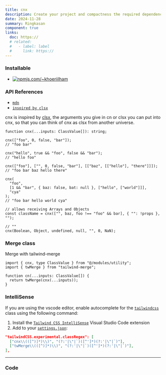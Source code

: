 ```yaml
---
title: cnx
description: Create your project and compactness the required dependencies.
date: 2024-11-28
summary: Ringkasan
component: true
links:
  doc: https://
  # related:
  #   - label: label
  #     link: https://
---
```


### Installable

- [![npmjs.com/~khoeriilham](https://img.shields.io/badge/khoeriilham-white?logo=npm&logoColor=red)](https://www.npmjs.com/~khoeriilham)

### API References

- [`mdn`](https://developer.mozilla.org/en-US/docs/Web/API/Element/classList#examples)
- [`inspired by clsx`](https://www.npmjs.com/package/clsx)

cnx is inspired by [clsx](https://www.npmjs.com/package/clsx), the arguments you give in cn or clsx you can put into cnx, so that you can think of cnx as clsx from another universe.

```tsx
function cnx(...inputs: ClassValue[]): string;
```

```tsx
cnx(["foo", 0, false, "bar"]);
// "foo bar"

cnx("hello", true && "foo", false && "bar");
// "hello foo"

cnx(["foo"], ["", 0, false, "bar"], [["baz", [["hello"], "there"]]]);
// "foo bar baz hello there"

cnx(
  "foo",
  [1 && "bar", { baz: false, bat: null }, ["hello", ["world"]]],
  "cya"
);
// "foo bar hello world cya"
```

```tsx
// allows receiving Arrays and Objects
const className = cnx(["", baz, foo !== "foo" && bar], { "": !props }, "");

// ""
cnx(Boolean, Object, undefined, null, "", 0, NaN);
```

### Merge class

Merge with tailwind-merge

```tsx
import { cnx, type ClassValue } from "@/modules/utility";
import { twMerge } from "tailwind-merge";

function cn(...inputs: ClassValue[]) {
  return twMerge(cnx(...inputs));
}
```

### IntelliSense

If you are using the vscode editor, enable autocomplete for the [`tailwindcss`](https://tailwindcss.com/docs/editor-setup#intelli-sense-for-vs-code) class using the following command:

1. Install the [`Tailwind CSS IntelliSense`](https://marketplace.visualstudio.com/items?itemName=bradlc.vscode-tailwindcss) Visual Studio Code extension
2. Add to your [`settings.json`](https://code.visualstudio.com/docs/getstarted/settings):

```json
"tailwindCSS.experimental.classRegex": [
  ["cnx\\(([^)]*)\\)", "(?:'|\"|`)([^']*)(?:'|\"|`)"],
  ["twMerge\\(([^)]*)\\)", "(?:'|\"|`)([^']*)(?:'|\"|`)"],
],
```

---

### Code

